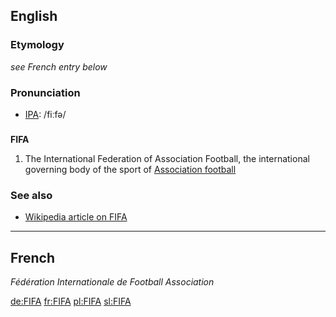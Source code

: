==English==
===Etymology===
''see French entry below''

===Pronunciation===
*[[IPA]]: /fiːfə/

==={{acronym}}===
'''FIFA'''

#{{soccer}} The International Federation of Association Football, the international governing body of the sport of [[Association football]]

===See also===
*[[w:FIFA|Wikipedia article on FIFA]]

----
==French==
''Fédération Internationale de Football Association''

[[de:FIFA]]
[[fr:FIFA]]
[[pl:FIFA]]
[[sl:FIFA]]